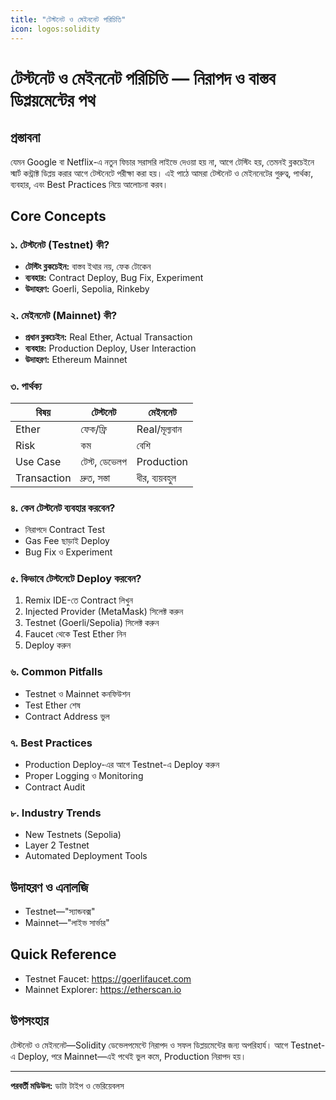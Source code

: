 ```yaml
---
title: "টেস্টনেট ও মেইননেট পরিচিতি"
icon: logos:solidity
---
```


# টেস্টনেট ও মেইননেট পরিচিতি — নিরাপদ ও বাস্তব ডিপ্লয়মেন্টের পথ

## প্রস্তাবনা

যেমন Google বা Netflix-এ নতুন ফিচার সরাসরি লাইভে দেওয়া হয় না, আগে টেস্টিং হয়, তেমনই ব্লকচেইনে স্মার্ট কন্ট্রাক্ট ডিপ্লয় করার আগে টেস্টনেটে পরীক্ষা করা হয়। এই পাঠে আমরা টেস্টনেট ও মেইননেটের গুরুত্ব, পার্থক্য, ব্যবহার, এবং Best Practices নিয়ে আলোচনা করব।

## Core Concepts

### ১. টেস্টনেট (Testnet) কী?
- **টেস্টিং ব্লকচেইন:** বাস্তব ইথার নয়, ফেক টোকেন
- **ব্যবহার:** Contract Deploy, Bug Fix, Experiment
- **উদাহরণ:** Goerli, Sepolia, Rinkeby

### ২. মেইননেট (Mainnet) কী?
- **প্রধান ব্লকচেইন:** Real Ether, Actual Transaction
- **ব্যবহার:** Production Deploy, User Interaction
- **উদাহরণ:** Ethereum Mainnet

### ৩. পার্থক্য
| বিষয়         | টেস্টনেট         | মেইননেট         |
|--------------|------------------|-----------------|
| Ether        | ফেক/ফ্রি         | Real/মূল্যবান    |
| Risk         | কম               | বেশি            |
| Use Case     | টেস্ট, ডেভেলপ   | Production      |
| Transaction  | দ্রুত, সস্তা     | ধীর, ব্যয়বহুল   |

### ৪. কেন টেস্টনেট ব্যবহার করবেন?
- নিরাপদে Contract Test
- Gas Fee ছাড়াই Deploy
- Bug Fix ও Experiment

### ৫. কিভাবে টেস্টনেটে Deploy করবেন?
1. Remix IDE-তে Contract লিখুন
2. Injected Provider (MetaMask) সিলেক্ট করুন
3. Testnet (Goerli/Sepolia) সিলেক্ট করুন
4. Faucet থেকে Test Ether নিন
5. Deploy করুন

### ৬. Common Pitfalls
- Testnet ও Mainnet কনফিউশন
- Test Ether শেষ
- Contract Address ভুল

### ৭. Best Practices
- Production Deploy-এর আগে Testnet-এ Deploy করুন
- Proper Logging ও Monitoring
- Contract Audit

### ৮. Industry Trends
- New Testnets (Sepolia)
- Layer 2 Testnet
- Automated Deployment Tools

## উদাহরণ ও এনালজি
- Testnet—"স্যান্ডবক্স"
- Mainnet—"লাইভ সার্ভার"

## Quick Reference

- Testnet Faucet: https://goerlifaucet.com
- Mainnet Explorer: https://etherscan.io

## উপসংহার

টেস্টনেট ও মেইননেট—Solidity ডেভেলপমেন্টে নিরাপদ ও সফল ডিপ্লয়মেন্টের জন্য অপরিহার্য। আগে Testnet-এ Deploy, পরে Mainnet—এই পথেই ভুল কমে, Production নিরাপদ হয়।

---

**পরবর্তী মডিউল:** ডাটা টাইপ ও ভেরিয়েবলস
